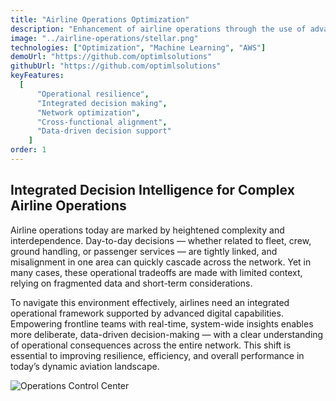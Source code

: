 ```yaml
---
title: "Airline Operations Optimization"
description: "Enhancement of airline operations through the use of advanced mathematical optimization and machine learning at various airlines."
image: "../airline-operations/stellar.png"
technologies: ["Optimization", "Machine Learning", "AWS"]
demoUrl: "https://github.com/optimlsolutions"
githubUrl: "https://github.com/optimlsolutions"
keyFeatures:
  [
      "Operational resilience",
      "Integrated decision making",
      "Network optimization",
      "Cross-functional alignment",
      "Data-driven decision support"
    ]
order: 1
---
```


## Integrated Decision Intelligence for Complex Airline Operations

Airline operations today are marked by heightened complexity and interdependence. Day-to-day decisions — whether related to fleet, crew, ground handling, or passenger services — are tightly linked, and misalignment in one area can quickly cascade across the network. Yet in many cases, these operational tradeoffs are made with limited context, relying on fragmented data and short-term considerations.

To navigate this environment effectively, airlines need an integrated operational framework supported by advanced digital capabilities. Empowering frontline teams with real-time, system-wide insights enables more deliberate, data-driven decision-making — with a clear understanding of operational consequences across the entire network. This shift is essential to improving resilience, efficiency, and overall performance in today’s dynamic aviation landscape.

![Operations Control Center](./operations-control-center.png)

